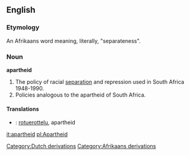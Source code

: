 {{wikipedia}}
==English==
===Etymology===
An Afrikaans word meaning, literally, "separateness".

===Noun===
'''apartheid'''
#The policy of racial [[separation]] and repression used in South Africa 1948-1990. 
#Policies analogous to the apartheid of South Africa.

====Translations====
*{{fi}}: [[rotuerottelu]], apartheid

[[it:apartheid]]
[[pl:Apartheid]]
[[Category:Dutch derivations]]
[[Category:Afrikaans derivations]]